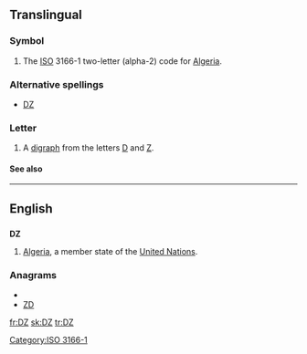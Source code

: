 {{also|.dz}}
==Translingual==

===Symbol===
{{infl|mul|symbol}}

# The [[ISO]] 3166-1 two-letter (alpha-2) code for [[Algeria]].

===Alternative spellings===
* [[Ǳ]]

===Letter===
{{mul-letter|upper=DZ|mixed=Dz|lower=dz|script=Latn}}

# A [[digraph]] from the letters [[D]] and [[Z]].

====See also====
{{Latn-script}}

[[Category:ISO 3166-1]]

----

==English==

==={{abbreviation}}===
'''DZ'''

# [[Algeria]], a member state of the [[United Nations]].

===Anagrams===
* {{alphagram|dz}}
* [[ZD#English|ZD]]

[[fr:DZ]]
[[sk:DZ]]
[[tr:DZ]]